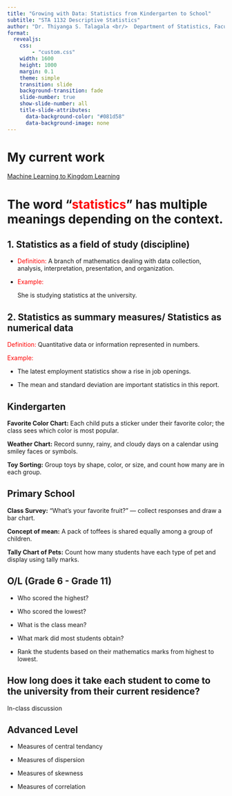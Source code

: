 ```yaml
---
title: "Growing with Data: Statistics from Kindergarten to School"
subtitle: "STA 1132 Descriptive Statistics"
author: "Dr. Thiyanga S. Talagala <br/>  Department of Statistics, Faculty of Applied Sciences <br/> University of Sri Jayewardenepura, Sri Lanka"
format:
  revealjs:
    css:
        - "custom.css"
    width: 1600
    height: 1000
    margin: 0.1
    theme: simple
    transition: slide
    background-transition: fade
    slide-number: true
    show-slide-number: all
    title-slide-attributes: 
      data-background-color: "#081d58"
      data-background-image: none
---
```


# {background-color="black" background-image="mlegp.jpg" background-size="700px"}

# {background-color="black" background-image="legobest.jpg" background-size="700px"}

# My current work

 [Machine Learning to Kingdom Learning](https://thiyangt.github.io/ML2KL/)
 
# {background-color="black" background-image="img1.jpg" background-size="700px"}

# {background-color="black" background-image="img2.png" background-size="500px"}

# {background-color="black" background-image="img3.png" background-size="500px"}

# The word "[statistics]{style="color:red;"}" has multiple meanings depending on the context. 

## 1. Statistics as a field of study (discipline)

- [Definition:]{style="color:red;"} A branch of mathematics dealing with data collection, analysis, interpretation, presentation, and organization.

- [Example:]{style="color:red;"} 

  She is studying statistics at the university.
  
## 2. Statistics as summary measures/ Statistics as numerical data

[Definition:]{style="color:red;"} Quantitative data or information represented in numbers.

[Example:]{style="color:red;"}

  - The latest employment statistics show a rise in job openings.
  
  - The mean and standard deviation are important statistics in this report.

## {background-color="black" background-image="img4.png" background-size="700px"}

## Kindergarten  

**Favorite Color Chart:** Each child puts a sticker under their favorite color; the class sees which color is most popular.

**Weather Chart:** Record sunny, rainy, and cloudy days on a calendar using smiley faces or symbols.

**Toy Sorting:** Group toys by shape, color, or size, and count how many are in each group.

## Primary School 
**Class Survey:** "What’s your favorite fruit?" — collect responses and draw a bar chart.

**Concept of mean:** A pack of toffees is shared equally among a group of children. 

**Tally Chart of Pets:** Count how many students have each type of pet and display using tally marks.

## O/L (Grade 6 - Grade 11)

- Who scored the highest? 

- Who scored the lowest? 

- What is the class mean? 

- What mark did most students obtain?

- Rank the students based on their mathematics marks from highest to lowest.

## How long does it take each student to come to the university from their current residence?

In-class discussion

## Advanced Level

- Measures of central tendancy

- Measures of dispersion

- Measures of skewness

- Measures of correlation



## {background-color="black" background-image="img5.png" background-size="700px"}

